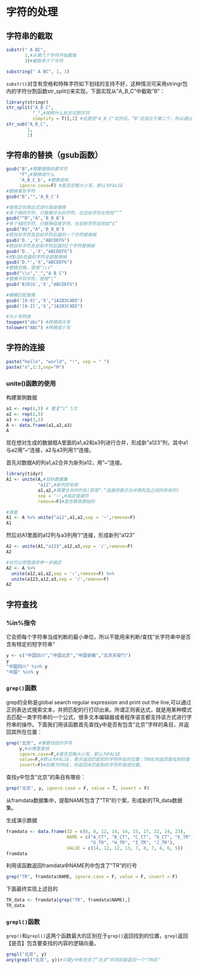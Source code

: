 # 字符的处理

## 字符串的截取

```r
substr(" A BC",
       1,#从第几个字符开始截取
       3)#截取多少个字符

substring(" A BC", 1, 3)
```

`substr()`对含有空格和特殊字符如下划线的支持不好，这种情况可采用stringr包内的字符分割函数str_split()来实现。下面实现从"A_B_C"中截取"B"：

```r
library(stringr)
str_split("A_B_C",
          "_",#按照什么标志切割字符
          simplify = T)[,2] #这里把"A_B_C"切开后，“B"应该位于第二个，所以通过[,2]取第二个元素
str_sub("A_B_C",
        1,
        2)
```

## 字符串的替换（gsub函数）

```r
gsub("B",#需要替换的原字符
     "F",#替换成什么
     'A_B_C_b', #替换目标
     ignore.case=F) #是否忽略大小写。默认为FALSE
#删掉某些字符
gsub("B","",'A_B_C')
```

```r
#使用正则表达式进行高级替换
#多个相同字符，只替换开头的字符，在目标字符左侧加“^”
gsub("^B","A",'B_B_B')
#多个相同字符，只替换结尾字符，在目标字符右侧加“$”
gsub("B$","A",'B_B_B')
#把目标字符及目标字符后面的一个字符替换掉
gsub('D.','X',"ABCDEFG")
#把目标字符及目标字符后面的2个字符替换掉
gsub('D..','X',"ABCDEFG")
#把D及D后面的字符全部替换掉
gsub('D.*','X',"ABCDEFG")
#替换空格，使用“\\s”
gsub("\\s","_","A B C")
#替换不同字符，使用“|”
gsub('B|D|G','X',"ABCDEFG")

#模糊匹配替换
gsub('[0-9]','X',"1A2B3C4D5")
gsub('[A-Z]','X',"1A2B3C4D5")
```

```r
#大小写转换
toupper("abc") #转换成大写
tolower("ABC") #转换成小写
```

## 字符的连接

```r
paste("hello", "world", "!", sep = " ")
paste("x",1:3,sep="M")
```

### unite()函数的使用

构建案例数据

```r
a1 <- rep(1,5) # 重复“1” 5次
a2 <- rep(2,5)
a3 <- rep(3,5)
A <- data.frame(a1,a2,a3)
A
```

现在想对生成的数据框A里面的a1,a2和a3列进行合并，形成新"a123"列，其中a1与a2用"\~"连接，a2与a3列用"/"连接。

首先对数据A的列a1,a2合并为新列a12，用"\~"连接。

```r
library(tidyr)
A1 <- unite(A,#目标数据集
            "a12",#新列的名称
            a1,a2,#需要合并的列名(若用“:”连接则表示合并两列及之间的所有列)
            sep = '~',#指定连接符
            remove=F)#是否移除原始列

#或者
A1 <- A %>% unite("a12",a1,a2,sep = '~',remove=F)
A1
```

然后对A1里面的a12列与a3列用"/"连接，形成新列"a123"

```r
A2 <- unite(A1,"a123",a12,a3,sep = '/',remove=F)
A2

#也可以用管道传参一步搞定
A2 <- A %>% 
  unite(a12,a1,a2,sep = '~',remove=F) %>% 
  unite(a123,a12,a3,sep = '/',remove=F)
A2
```

## 字符查找

### **%in%指令**

它会把每个字符串当成判断的最小单位，所以不能用来判断/查找"长字符串中是否含有特定的短字符串"

```r
y <- c("中国四川","中国北京","中国安徽","北京天安门")
y
"中国四川" %in% y
"中国" %in% y
```

### **`grep()`函数**

grep的全称是global search regular expression and print out the line,可以通过正则表达式搜索文本，并把匹配的行打印出来。所谓正则表达式，就是用某种模式去匹配一类字符串的一个公式，很多文本编辑器或者程序语言都支持该方式进行字符串的操作。下面我们用该函数首先查找y中是否有包含"北京"字样的条目，并返回其所在位置：

```r
grep("北京", #需要找找的字符
     y,#从哪里查找
     ignore.case=F,#是否忽略大小写，默认为FALSE
     value=F,#默认为FALSE，表示返回匹配到的字符所在的位置；TRUE则返回查找到的值
     invert=F)#如果为TRUE，则返回未匹配到的字符的值或位置。
```

查找y中包含"北京"的条目有哪些：

```r
grep("北京", y, ignore.case = F, value = T, invert = F)
```

从framdata数据集中，提取NAME包含了"TR"的个案，形成新的TR_data数据集。

生成演示数据

```r
framdata <- data.frame(ID = c(6, 8, 12, 14, 14, 15, 17, 22, 24, 23),
                       NAME = c("A_CT", "B_CT", "C_CT", "D_CT", "E_TR", "F_TR",
                                "G_TR", "H_TR", "I_TR", "J_TR"),
                       VALUE = c(14, 12, 12, 13, 7, 8, 7, 4, 6, 5))
framdata
```

利用该函数返回framdata中NAME列中包含了"TR"的行号

```r
grep("TR", framdata$NAME, ignore.case = F, value = F, invert = F)
```

下面最终实现上述目的

```r
TR_data <- framdata[grep("TR", framdata$NAME),]
TR_data
```

### **`grepl()`函数**

`grep()`和`grepl()`这两个函数最大的区别在于`grep()`返回找到的位置，`grepl`返回【是否】包含要查找的内容的逻辑向量。

```r
grepl("北京", y)
any(grepl("北京", y))#只要y中有包含了“北京”的项目就返回一个"TRUE"
```

### 
